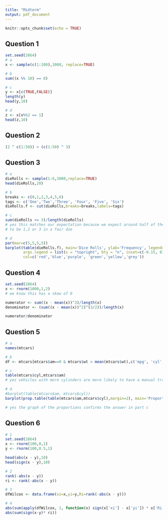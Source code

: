 ```yaml
---
title: "Midterm"
output: pdf_document
---
```


```r
knitr::opts_chunk$set(echo = TRUE)
```

## Question 1


```r
set.seed(2864)
# a
x <- sample(c(1:100),1000, replace=TRUE)

# b
sum((x %% 10) == 0)

# c
y <- x[c(TRUE,FALSE)]
length(y)
head(y,10)

# d
z <- x[x%%2 == 1]
head(z,10)

```

## Question 2


```r
(2 ^ c(1:50)) > (c(1:50) ^ 3)
```

## Question 3


```r
# a
dieRolls <- sample(1:6,3000,replace=TRUE)
head(dieRolls,20)

# b
breaks <- c(0,1,2,3,4,5,6)
tags <- c('One','Two','Three', 'Four', 'Five', 'Six')
dieRolls.f <- cut(dieRolls,breaks=breaks,labels=tags)

# c
sum(dieRolls <= 3)/length(dieRolls)
# yes this matches our expectation because we expect around half of the dice rolls
# to be 1,2 or 3 in a fair die

# d
par(mar=c(5,5,5,5))
barplot(table(dieRolls.f), main='Dice Rolls', ylab='Frequency', legend=TRUE,
        args.legend = list(x = "topright", bty = "n", inset=c(-0.15, 0)),
        col=c('red','blue','purple', 'green','yellow','grey'))

```
## Question 4

```r
set.seed(2864)
x <- rnorm(1000,1,2)
# we know this has a skew of 0

numerator <- sum((x - mean(x))^3)/length(x)
denominator <- (sum((x - mean(x))^2)^(3/2))/length(x)

numerator/denominator

```


## Question 5

```r
# a
names(mtcars)

# b
df <- mtcars[mtcars$am==0 & mtcars$wt > mean(mtcars$wt),c('mpg', 'cyl', 'wt','am')]

# c
table(mtcars$cyl,mtcars$am)
# yes vehicles with more cylinders are more likely to have a manual transmission

# d
#barplot(table(mtcars$am, mtcars$cyl))
barplot(prop.table(table(mtcars$am,mtcars$cyl),margin=2), main='Proportions of Automatic and Manual by Cylinder', legend=TRUE)

# yes the graph of the proportions confirms the answer in part c


```
## Question 6

```r

# 1
set.seed(2864)
x <- rnorm(100,0,1)
y <- rnorm(100,0.5,1)

head(abs(x - y),10)
head(sign(x - y),10)

# 2
rank(-abs(x - y))
ri <- rank(-abs(x - y))

# 3
dfWilcox <- data.frame(xi=x,yi=y,Ri=rank(-abs(x - y)))

# 4
abs(sum(apply(dfWilcox, 1, function(x) sign(x['xi'] - x['yi']) * x['Ri'])))
abs(sum(sign(x-y)* ri))


```




